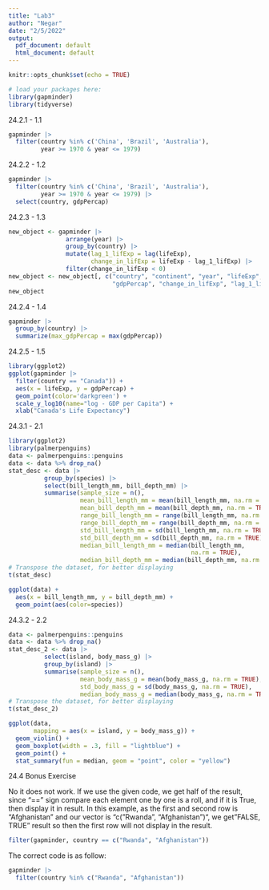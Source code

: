 ```yaml
---
title: "Lab3"
author: "Negar"
date: "2/5/2022"
output:
  pdf_document: default
  html_document: default
---
```


```r
knitr::opts_chunk$set(echo = TRUE)
```

```r
# load your packages here:
library(gapminder)
library(tidyverse)
```

24.2.1 - 1.1
```r
gapminder |>
  filter(country %in% c('China', 'Brazil', 'Australia'), 
         year >= 1970 & year <= 1979)
```

24.2.2 - 1.2
```r
gapminder |>
  filter(country %in% c('China', 'Brazil', 'Australia'), 
         year >= 1970 & year <= 1979) |>
  select(country, gdpPercap)
```

24.2.3 - 1.3
```r
new_object <- gapminder |>
                arrange(year) |>
                group_by(country) |>
                mutate(lag_1_lifExp = lag(lifeExp), 
                       change_in_lifExp = lifeExp - lag_1_lifExp) |>
                filter(change_in_lifExp < 0)
new_object <- new_object[, c("country", "continent", "year", "lifeExp", "pop",
                             "gdpPercap", "change_in_lifExp", "lag_1_lifExp")]
new_object
```

24.2.4 - 1.4
```r
gapminder |> 
  group_by(country) |> 
  summarize(max_gdpPercap = max(gdpPercap))
```

24.2.5 - 1.5
```r
library(ggplot2)
ggplot(gapminder |>
  filter(country == "Canada")) +
  aes(x = lifeExp, y = gdpPercap) +
  geom_point(color='darkgreen') +
  scale_y_log10(name="log - GDP per Capita") +
  xlab("Canada's Life Expectancy")
```

24.3.1 - 2.1
```r
library(ggplot2)
library(palmerpenguins)
data <- palmerpenguins::penguins
data <- data %>% drop_na()
stat_desc <- data |>
          group_by(species) |>
          select(bill_length_mm, bill_depth_mm) |>
          summarise(sample_size = n(),
                    mean_bill_length_mm = mean(bill_length_mm, na.rm = TRUE), 
                    mean_bill_depth_mm = mean(bill_depth_mm, na.rm = TRUE),
                    range_bill_length_mm = range(bill_length_mm, na.rm = TRUE), 
                    range_bill_depth_mm = range(bill_depth_mm, na.rm = TRUE), 
                    std_bill_length_mm = sd(bill_length_mm, na.rm = TRUE), 
                    std_bill_depth_mm = sd(bill_depth_mm, na.rm = TRUE),
                    median_bill_length_mm = median(bill_length_mm, 
                                                   na.rm = TRUE), 
                    median_bill_depth_mm = median(bill_depth_mm, na.rm = TRUE))
# Transpose the dataset, for better displaying
t(stat_desc)

ggplot(data) +
  aes(x = bill_length_mm, y = bill_depth_mm) +
  geom_point(aes(color=species))
```

24.3.2 - 2.2
```r
data <- palmerpenguins::penguins
data <- data %>% drop_na()
stat_desc_2 <- data |>
          select(island, body_mass_g) |>
          group_by(island) |>
          summarise(sample_size = n(),
                    mean_body_mass_g = mean(body_mass_g, na.rm = TRUE), 
                    std_body_mass_g = sd(body_mass_g, na.rm = TRUE),
                    median_body_mass_g = median(body_mass_g, na.rm = TRUE))
# Transpose the dataset, for better displaying
t(stat_desc_2)

ggplot(data, 
       mapping = aes(x = island, y = body_mass_g)) +
  geom_violin() +
  geom_boxplot(width = .3, fill = "lightblue") +
  geom_point() +
  stat_summary(fun = median, geom = "point", color = "yellow") 
```

24.4 Bonus Exercise

No it does not work. If we use the given code, we get half of the result, since "==" sign compare each element one by one is a roll, and if it is True, then display it in result. In this example, as the first and second row is "Afghanistan" and our vector is "c("Rwanda", "Afghanistan")", we get "FALSE, TRUE" result so then the first row will not display in the result.

```r
filter(gapminder, country == c("Rwanda", "Afghanistan"))
```

The correct code is as follow:
```r
gapminder |>
  filter(country %in% c("Rwanda", "Afghanistan"))
```
